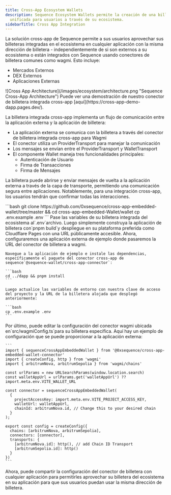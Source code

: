 ```yaml
---
title: Cross-App Ecosystem Wallets
description: Sequence Ecosystem Wallets permite la creación de una billetera
  unificada para usuarios a través de su ecosistema.
sidebarTitle: Cross App Integration
---
```


La solución cross-app de Sequence permite a sus usuarios aprovechar sus billeteras integradas en el ecosistema en cualquier aplicación con la misma dirección de billetera - independientemente de si son externos a su ecosistema o están integrados con Sequence usando conectores de billetera comunes como wagmi. Esto incluye:

* Mercados Externos
* DEX Externos
* Aplicaciones Externas

<Frame>
  ![Cross App Architecture](/images/ecosystem/architecture.png "Sequence Cross-App Architecture")
</Frame>

<Note>
  Puede ver una demostración de nuestro conector de billetera integrada cross-app [aquí](https://cross-app-demo-dapp.pages.dev/).
</Note>

La billetera integrada cross-app implementa un flujo de comunicación entre la aplicación externa y la aplicación de billetera:

* La aplicación externa se comunica con la billetera a través del conector de billetera integrada cross-app para Wagmi
* El conector utiliza un ProviderTransport para manejar la comunicación
* Los mensajes se envían entre el ProviderTransport y WalletTransport
* El componente Wallet maneja tres funcionalidades principales:
  * Autenticación de Usuario
  * Firma de Transacciones
  * Firma de Mensajes

La billetera puede abrirse y enviar mensajes de vuelta a la aplicación externa a través de la capa de transporte, permitiendo una comunicación segura entre aplicaciones. Notablemente, para una integración cross-app, los usuarios tendrán que confirmar todas las interacciones.

<Steps>
  <Step title="Clone our Cross App Embedded Wallet App & connector">
    ```bash
    git clone https://github.com/0xsequence/cross-app-embedded-wallet/tree/master && cd cross-app-embedded-Wallet/wallet
    cp .env.example .env
    ```
  </Step>

  <Step title="Update Wallet Transport with your configuration">
    Pase las variables de su billetera integrada del ecosistema al`.env`archivo. Luego simplemente construya la aplicación de billetera con`pnpm build`y despliegue en su plataforma preferida como Cloudflare Pages con una URL públicamente accesible.
  </Step>

  <Step title="Example External Application Configuration">
    Ahora, configuraremos una aplicación externa de ejemplo donde pasaremos la URL del conector de billetera a wagmi.

    Navegue a la aplicación de ejemplo e instale las dependencias, específicamente el paquete del conector cross-app de sequence`@sequence-wallet/cross-app-connector`:

    ```bash
    cd ../dapp && pnpm install
    ```

    Luego actualice las variables de entorno con nuestra clave de acceso del proyecto y la URL de la billetera alojada que desplegó anteriormente:

    ```bash
    cp .env.example .env
    ```
  </Step>

  <Step title="Update Wagmi Connector">
    Por último, puede editar la configuración del conector wagmi ubicada en`src/wagmiConfig.ts`para su billetera específica. Aquí hay un ejemplo de configuración que se puede proporcionar a la aplicación externa:

    ```
    import { sequenceCrossAppEmbeddedWallet } from '@0xsequence/cross-app-embedded-wallet-connector'
    import { createConfig, http } from 'wagmi'
    import { arbitrumNova, arbitrumSepolia } from 'wagmi/chains'

    const urlParams = new URLSearchParams(window.location.search)
    const walletAppUrl = urlParams.get('walletAppUrl') ?? import.meta.env.VITE_WALLET_URL

    const connector = sequenceCrossAppEmbeddedWallet(
      {
        projectAccessKey: import.meta.env.VITE_PROJECT_ACCESS_KEY,
        walletUrl: walletAppUrl,
        chainId: arbitrumNova.id, // Change this to your desired chain
      }
    );

    export const config = createConfig({
      chains: [arbitrumNova, arbitrumSepolia],
      connectors: [connector],
      transports: {
        [arbitrumNova.id]: http(), // add Chain ID Transport
        [arbitrumSepolia.id]: http()
      }
    })
    ```
  </Step>
</Steps>

Ahora, puede compartir la configuración del conector de billetera con cualquier aplicación para permitirles aprovechar su billetera del ecosistema en su aplicación para que sus usuarios puedan usar la misma dirección de billetera.
